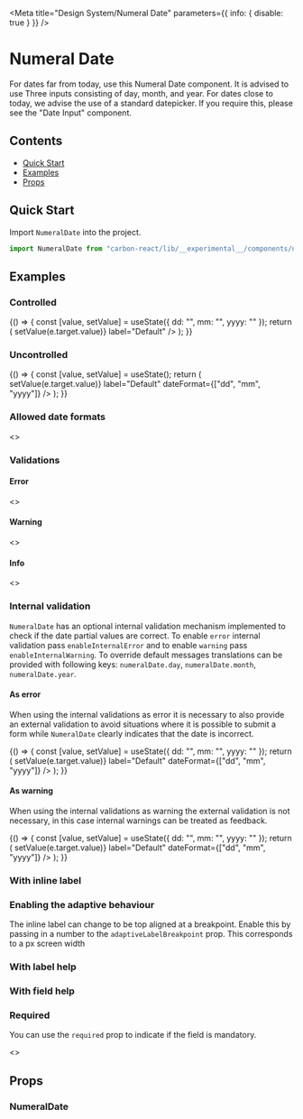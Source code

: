 
<Meta
  title="Design System/Numeral Date"
  parameters={{ info: { disable: true } }}
/>

# Numeral Date
For dates far from today, use this Numeral Date component. It is advised to use Three inputs consisting of day, month, and year.
For dates close to today, we advise the use of a standard datepicker. If you require this, please see the "Date Input" component.

## Contents
- [Quick Start](#quick-start)
- [Examples](#examples)
- [Props](#props)

## Quick Start
Import `NumeralDate` into the project.

```javascript
import NumeralDate from "carbon-react/lib/__experimental__/components/numeral-date";
```

## Examples

### Controlled

<Preview>
  <Story name="controlled">
    {() => {
      const [value, setValue] = useState({ dd: "", mm: "", yyyy: "" });
      return (
        <NumeralDate
          value={value}
          onChange={(e) => setValue(e.target.value)}
          label="Default"
        />
      );
    }}
  </Story>
</Preview>

### Uncontrolled

<Preview>
  <Story name="uncontrolled">
    {() => {
      const [value, setValue] = useState();
      return (
        <NumeralDate
          defaultValue={{ dd: "01", mm: "02", yyyy: "2020" }}
          onChange={(e) => setValue(e.target.value)}
          label="Default"
          dateFormat={["dd", "mm", "yyyy"]}
        />
      );
    }}
  </Story>
</Preview>

### Allowed date formats

<Preview>
  <Story name="allowed date formats">
    <>
      <NumeralDate
        label="DD/MM/YYYY - default"
        dateFormat={["dd", "mm", "yyyy"]}
      />
      <NumeralDate label="MM/DD/YYYY" dateFormat={["mm", "dd", "yyyy"]} />
      <NumeralDate label="DD/MM" dateFormat={["dd", "mm"]} />
      <NumeralDate label="MM/DD" dateFormat={["mm", "dd"]} />
      <NumeralDate label="MM/YYYY" dateFormat={["mm", "yyyy"]} />
    </>
  </Story>
</Preview>

### Validations

#### Error

<Preview>
  <Story
    name="date Component has Error"
    parameters={{ chromatic: { disable: true } }}
  >
    <>
      <NumeralDate
        dateFormat={["dd", "mm", "yyyy"]}
        error="This is an error message. It alerts the user to an error"
        label="As string"
      />
      <NumeralDate
        dateFormat={["dd", "mm", "yyyy"]}
        error="This is an error message. It alerts the user to an error"
        label="As string - displayed on a label"
        validationOnLabel
      />
      <NumeralDate
        dateFormat={["dd", "mm", "yyyy"]}
        error={true}
        label="As boolean"
      />
    </>
  </Story>
</Preview>

#### Warning

<Preview>
  <Story
    name="date Component has Warning"
    parameters={{ chromatic: { disable: true } }}
  >
    <>
      <NumeralDate
        dateFormat={["dd", "mm", "yyyy"]}
        warning="This is a warning message. It alerts the user to a warning."
        label="As string"
      />
      <NumeralDate
        dateFormat={["dd", "mm", "yyyy"]}
        warning="This is a warning message. It alerts the user to a warning."
        label="As string - displayed on a label"
        validationOnLabel
      />
      <NumeralDate
        dateFormat={["dd", "mm", "yyyy"]}
        warning={true}
        label="As boolean"
      />
    </>
  </Story>
</Preview>

#### Info

<Preview>
  <Story
    name="date Component has Info"
    parameters={{ chromatic: { disable: true } }}
  >
    <>
      <NumeralDate
        dateFormat={["dd", "mm", "yyyy"]}
        info="This is an info message. It alerts the user to an info."
        label="As string"
      />
      <NumeralDate
        dateFormat={["dd", "mm", "yyyy"]}
        info="This is an info message. It alerts the user to an info."
        label="As string - displayed on a label"
        validationOnLabel
      />
      <NumeralDate
        dateFormat={["dd", "mm", "yyyy"]}
        info={true}
        label="As boolean"
      />
    </>
  </Story>
</Preview>

### Internal validation
`NumeralDate` has an optional internal validation mechanism implemented to check if the date partial values are correct.
To enable `error` internal validation pass `enableInternalError` and to enable `warning` pass `enableInternalWarning`.
To override default messages translations can be provided with following keys: `numeralDate.day`, `numeralDate.month`, `numeralDate.year`.

#### As error
When using the internal validations as error it is necessary to also provide an external validation to avoid situations where it is possible to submit a form while `NumeralDate` clearly indicates that the date is incorrect.

<Preview>
  <Story name="internal validation - error" parameters={{ chromatic: { disable: true }}}>
    {() => {
      const [value, setValue] = useState({ dd: "", mm: "", yyyy: "" });
      return (
        <NumeralDate
          enableInternalError
          error="This field is required."
          value={value}
          onChange={(e) => setValue(e.target.value)}
          label="Default"
          dateFormat={["dd", "mm", "yyyy"]}
        />
      );
    }}
  </Story>
</Preview>

#### As warning
When using the internal validations as warning the external validation is not necessary, in this case internal warnings can be treated as feedback.

<Preview>
  <Story name="internal validation - warning" parameters={{ chromatic: { disable: true }}}>
    {() => {
      const [value, setValue] = useState({ dd: "", mm: "", yyyy: "" });
      return (
        <NumeralDate
          enableInternalWarning
          value={value}
          onChange={(e) => setValue(e.target.value)}
          label="Default"
          dateFormat={["dd", "mm", "yyyy"]}
        />
      );
    }}
  </Story>
</Preview>

### With inline label

<Preview>
  <Story name="inline label">
    <NumeralDate
      dateFormat={["dd", "mm", "yyyy"]}
      label="Inline"
      labelInline
      labelAlign="right"
      labelWidth={30}
    />
  </Story>
</Preview>

### Enabling the adaptive behaviour
The inline label can change to be top aligned at a breakpoint. Enable this by passing in a number to the `adaptiveLabelBreakpoint` prop. This corresponds to a px screen width

<Preview>
  <Story
    name="enabling adaptive behaviour" parameters={{ chromatic: { disable: true }}}
  >
    <NumeralDate
      dateFormat={["dd", "mm", "yyyy"]}
      label="Inline"
      labelAlign="right"
      labelWidth={30}
      adaptiveLabelBreakpoint={960}
    />
  </Story>
</Preview>

### With label help

<Preview>
  <Story name="with label help">
    <NumeralDate
      dateFormat={["dd", "mm", "yyyy"]}
      label="With label help"
      labelHelp="Label help"
    />
  </Story>
</Preview>

### With field help

<Preview>
  <Story name="with field help">
    <NumeralDate
      dateFormat={["dd", "mm", "yyyy"]}
      label="With label help"
      fieldHelp="Field help"
    />
  </Story>
</Preview>

### Required
You can use the `required` prop to indicate if the field is mandatory.

<Preview>
  <Story name="required">
    <>
      <NumeralDate
        label="Date of Birth"
        dateFormat={["dd", "mm", "yyyy"]}
        required
      />
    </>
  </Story>
</Preview>

## Props 

### NumeralDate
<StyledSystemProps of={NumeralDate} noHeader margin />
